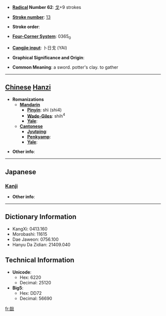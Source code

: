 * '''[[Wiktionary:Chinese radical index| Radical]] Number 62''': [[Wiktionary:Chinese radical index 戈|戈]]+9 strokes

* '''[[Wiktionary:Chinese total strokes index|Stroke number]]''': [[Wiktionary:Chinese total strokes index 13|13]]

* '''Stroke order''': 

* '''[[Wiktionary:Chinese four corner index|Four-Corner System]]''': 0365<sub>0</sub>

* '''[[Wiktionary:Chinese Cangjie index|Cangjie input]]''': 卜日戈 (YAI)

* '''Graphical Significance and Origin''': 

* '''Common Meaning''': a sword. potter's clay. to gather

----

== [[Chinese]] [[Hanzi]] ==

* '''Romanizations'''
** '''[[Mandarin]]'''
*** '''[[Pinyin]]''': shì (shi4)
*** '''[[Wade-Giles]]''': shih<sup>4</sup>
*** '''[[Yale]]''': 
** '''[[Cantonese]]'''
*** '''[[Jyutping]]''':
*** '''[[Penkyamp]]''': 
*** '''[[Yale]]''': 

* '''Other info''': 

----

==Japanese==
===[[Kanji]]===
{{kanji|on readings=[[しょく]] (shoku), [[しき]] (shiki), [[し]] (shi)|kun readings=}}

* '''Other info''':  

----

== Dictionary Information ==

* KangXi: 0413.160
* Morobashi: 11615
* Dae Jaweon: 0756.100
* Hanyu Da Zidian: 21409.040

== Technical Information ==

* '''Unicode''':
** Hex: 6220
** Decimal: 25120
* '''Big5''':
** Hex: DD72
** Decimal: 56690

[[fr:戠]]